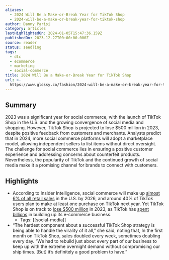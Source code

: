 ```yaml
---
aliases:
  - 2024 Will Be a Make-or-Break Year for TikTok Shop
  - 2024-will-be-a-make-or-break-year-for-tiktok-shop
author: Danny Parisi
category: articles
lastHighlightedOn: 2024-01-05T15:47:36.159Z
publishedOn: 2023-12-27T00:00:00.000Z
source: reader
status: seedling
tags:
  - dtc
  - ecommerce
  - marketing
  - social-commerce
title: 2024 Will Be a Make-or-Break Year for TikTok Shop
url: >-
  https://www.glossy.co/fashion/2024-will-be-a-make-or-break-year-for-tiktok-shop/?utm_source=Sailthru&utm_medium=email&utm_campaign=Issue:%202024-01-03%20Retail%20Dive:%20Marketing%20%5Bissue:57824%5D&utm_term=Retail%20Dive:%20Marketing
---
```

## Summary

2023 was a significant year for social commerce, with the launch of TikTok Shop in the U.S. and the growing convergence of social media and shopping. However, TikTok Shop is projected to lose $500 million in 2023, despite positive feedback from customers and merchants. Analysts predict that in 2024, more social commerce platforms will adopt a marketplace model, allowing independent sellers to list items without direct oversight. The challenge for social commerce lies in ensuring a positive customer experience and addressing concerns about counterfeit products. Nevertheless, the popularity of TikTok and the continued growth of social media make it a promising channel for brands to connect with customers.

## Highlights

- According to Insider Intelligence, social commerce will make up [almost 6% of all retail sales](https://www.insiderintelligence.com/content/what-s-happening-with-tiktok-shop-opportunity-advantage-drawbacks) in the U.S. by 2026, and around 40% of TikTok users plan to make at least one purchase on TikTok next year. Yet TikTok Shop is on track to [lose $500 million](https://www.theinformation.com/articles/tiktok-shop-on-track-to-lose-more-than-500-million-in-u-s-this-year) in 2023, as TikTok has [spent billions](https://www.reuters.com/markets/deals/tiktok-invest-15-bln-indonesias-goto-2023-12-11/) in building up its e-commerce business.
    - Tags: [[social-media]]
- “The hardest component about a successful TikTok Shop strategy is being able to handle the virality of it all,” she said, noting that, In the first month on TikTok Shop, sales doubled every week, sometimes doubling every day. “We had to rebuild just about every part of our business to keep up with the extreme overnight demand without compromising our ship times. [But] it’s definitely a good problem to have.”
